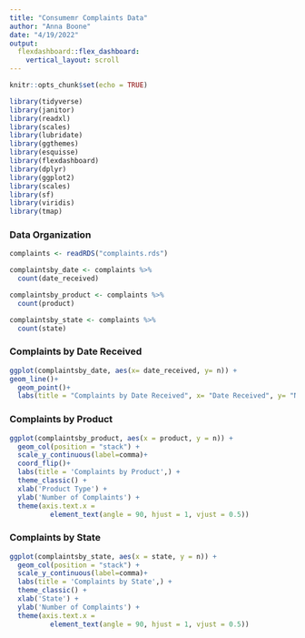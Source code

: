 ```yaml
---
title: "Consumemr Complaints Data"
author: "Anna Boone"
date: "4/19/2022"
output: 
  flexdashboard::flex_dashboard:
    vertical_layout: scroll
---
```


```r
knitr::opts_chunk$set(echo = TRUE)
```

```r
library(tidyverse)
library(janitor)
library(readxl)
library(scales)
library(lubridate)
library(ggthemes)
library(esquisse)
library(flexdashboard)
library(dplyr)
library(ggplot2)
library(scales)
library(sf)
library(viridis)
library(tmap)

```

### Data Organization

```r
complaints <- readRDS("complaints.rds")
```

```r
complaintsby_date <- complaints %>% 
  count(date_received)
```

```r
complaintsby_product <- complaints %>% 
  count(product)
```

```r
complaintsby_state <- complaints %>% 
  count(state)
```

### Complaints by Date Received

```r

ggplot(complaintsby_date, aes(x= date_received, y= n)) +
geom_line()+
  geom_point()+
  labs(title = "Complaints by Date Received", x= "Date Received", y= "Number of Complaints")

```

### Complaints by Product

```r
ggplot(complaintsby_product, aes(x = product, y = n)) +
  geom_col(position = "stack") +
  scale_y_continuous(label=comma)+
  coord_flip()+
  labs(title = 'Complaints by Product',) +
  theme_classic() +
  xlab('Product Type') +
  ylab('Number of Complaints') +
  theme(axis.text.x = 
          element_text(angle = 90, hjust = 1, vjust = 0.5))

```

### Complaints by State

```r
ggplot(complaintsby_state, aes(x = state, y = n)) +
  geom_col(position = "stack") +
  scale_y_continuous(label=comma)+
  labs(title = 'Complaints by State',) +
  theme_classic() +
  xlab('State') +
  ylab('Number of Complaints') +
  theme(axis.text.x = 
          element_text(angle = 90, hjust = 1, vjust = 0.5))
```
